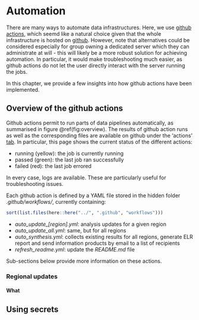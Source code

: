 # Automation {#automation}

There are many ways to automate data infrastructures. Here, we use [github
actions](https://docs.github.com/en/actions), which seemd like a natural choice
given that the whole infrastructure is hosted on
[github](https://github.com/whocov/trend_analysis_public). However, note that
alternatives could be considered especially for group owning a dedicated server
which they can administrate at will - this will likely be a more robust solution
for achieving automation. In particular, it would make troubleshooting much
easier, as github actions do not let the user directly interact with the server
running the jobs.

In this chapter, we provide a few insights into how github actions have been
implemented.




## Overview of the github actions

Github actions permit to run parts of data pipelines automatically, as
summarised in figure \@ref(fig:overview). The results of github action runs as
well as the corresponding files are available on github under the 'actions'
[tab](https://github.com/whocov/trend_analysis_public/actions). In particular,
this page shows the current status of the different actions: 

* running (yellow): the job is currently running
* passed (green): the last job ran successfully
* failed (red): the last job errored

In every case, logs are available. These are particularly useful for
troubleshooting issues.


Each github action is defined by a YAML file stored in the hidden folder
*.github/workflows/*, currently containing:

```r

sort(list.files(here::here("../", ".github", "workflows")))

```

* *auto_update_[region].yml*: analysis updates for a given region
* *auto_update_all.yml*: same, but for all regions
* *auto_synthesis.yml*: collects existing results for all regions, generate ELR
  report and send information products by email to a list of recipients
* *refresh_readme.yml*: update the *README.md* file 


Sub-sections below provide more information on these actions.


### Regional updates

#### What 


## Using secrets



